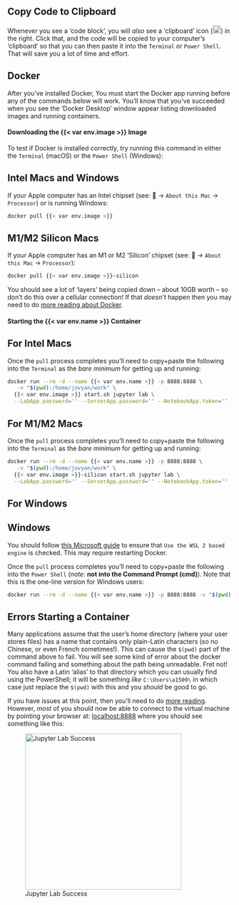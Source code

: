 
::: {.callout-tip}
## Copy Code to Clipboard 

Whenever you see a 'code block', you will _also_ see a 'clipboard' icon (![Copy to Clipboard Icon](../img/copy-to-clipboard.png){height="18px"}) in the right. Click that, and the code will be copied to your computer's 'clipboard' so that you can then paste it into the `Terminal` or `Power Shell`. That will save you a lot of time and effort.

:::

## Docker

After you've installed Docker, You must start the Docker app running before any of the commands below will work. You'll know that you've succeeded when you see the 'Docker Desktop' window appear listing downloaded images and running containers.

#### Downloading the {{< var env.image >}} Image

To test if Docker is installed correctly, try running this command in either the `Terminal` (macOS) or the `Power Shell` (Windows):

::: {.panel-tabset}

## Intel Macs and Windows

If your Apple computer has an Intel chipset (see: &#63743; -> `About this Mac` -> `Processor`) or is running Windows:

```bash
docker pull {{< var env.image >}}
```

## M1/M2 Silicon Macs

If your Apple computer has an M1 or M2 'Silicon' chipset (see: &#63743; -> `About this Mac` -> `Processor`): 

```bash
docker pull {{< var env.image >}}-silicon
```

:::

You should see a lot of 'layers' being copied down -- about 10GB worth -- so don't do this over a cellular connection! If that *doesn't* happen then you may need to do [more reading about Docker](../docker/index.qmd).

#### Starting the {{< var env.name >}} Container

::: {.panel-tabset}

## For Intel Macs

Once the `pull` process completes you'll need to copy+paste the following into the `Terminal` as the *bare minimum* for getting up and running:

```bash
docker run --rm -d --name {{< var env.name >}} -p 8888:8888 \
   -v "$(pwd):/home/jovyan/work" \
  {{< var env.image >}} start.sh jupyter lab \
  --LabApp.password='' --ServerApp.password='' --NotebookApp.token=''
```

## For M1/M2 Macs

Once the `pull` process completes you'll need to copy+paste the following into the `Terminal` as the *bare minimum* for getting up and running:

```bash
docker run --rm -d --name {{< var env.name >}} -p 8888:8888 \
   -v "$(pwd):/home/jovyan/work" \
  {{< var env.image >}}-silicon start.sh jupyter lab \
  --LabApp.password='' --ServerApp.password='' --NotebookApp.token=''
```

## For Windows

::: {.callout-warning}
## Windows 

You should follow [this Microsoft guide](https://learn.microsoft.com/en-us/windows/wsl/tutorials/wsl-containers#install-docker-desktop) to ensure that `Use the WSL 2 based engine` is checked. This may require restarting Docker.
:::

Once the `pull` process completes you'll need to copy+paste the following into the `Power Shell` (*note*: **not into the Command Prompt (cmd)**). Note that this is the one-line version for Windows users:

```bash
docker run --rm -d --name {{< var env.name >}} -p 8888:8888 -v "$(pwd):/home/jovyan/work" {{< var env.image >}} start.sh jupyter lab --LabApp.password='' --ServerApp.password='' --NotebookApp.token=''
```

::: {.callout-danger}
## Errors Starting a Container

Many applications assume that the user's home directory (where your user stores files) has a name that contains only plain-Latin characters (so no Chinese, or even French sometimes!). This can cause the `$(pwd)` part of the command above to fail. You will see some kind of error about the docker command failing and something about the path being unreadable. Fret not! You also have a Latin 'alias' to that directory which you can usually find using the PowerShell; it will be something *like* `C:\Users\a1509\` in which case just replace the `$(pwd)` with this and you *should* be good to go.

:::

:::

If you have issues at this point, then you'll need to do [more reading](../docker/index.qmd). However, *most* of you should now be able to connect to the virtual machine by pointing your browser at: [localhost:8888](http://localhost:8888/lab/) where you should see something like this:

![Jupyter Lab Success](../img/Jupyter_Lab.png){height="350px"}

